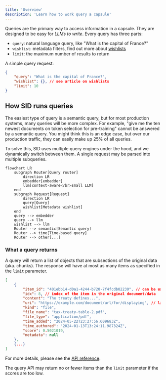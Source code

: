 ```yaml
---
title: 'Overview'
description: 'Learn how to work query a capsule'
---
```

Queries are the primary way to access information in a capsule. 
They are designed to be easy for *LLMs to write*. 
Every query has three parts:
- `query`: natural language query, like "What is the capital of France?"
- `wishlist`: metadata filters, find out more about [wishlists](/queries/wishlist)
- `limit`: the maximum number of results to return

A simple query request:
```json Query request
{
    "query": "What is the capital of France?",
    "wishlist": {}, // see article on wishlists
    "limit": 10
}
```

## How SID runs queries
The easiest type of query is a semantic query,
but for most production systems, many 
queries will be more complex. For example,
"give me the ten newest documents on token selection for pre-training"
cannot be answered by a semantic query.
You might think this is an edge case, but over our
production traffic, they can easily make up 25% of all queries.

To solve this, SID uses multiple query engines
under the hood, and we dynamically switch between them. 
A single request may be parsed into multiple subqueries.

```mermaid
flowchart LR
    subgraph Router[Query router]
        direction LR
        embedder[embedder]
        llm[context-aware</br>small LLM]
    end
    subgraph Request[Request]
        direction LR
        query[Query]
        wishlist[Metadata wishlist]
    end
    query --> embedder
    query --> llm
    wishlist --> llm
    Router --> semantic[Semantic query]
    Router --> time[Time-based query]
    Router --> other[...]
```

### What a query returns
A query will return a list of objects that are subsections of the original data (aka. chunks).
The response will have at most as many items as specified in the `limit` parameter.
```json Query response
[
    {
        "item_id": "401ebb14-d0a1-4244-b720-7f4fcdb02230", // can be used to delete the item
        "idx": 8, // index of the item in the original document/data
        "content": "The treaty defines...",
        "uri": "https://example.com/document/url/for/displaying", // link to the original document
        "kind": "file",
        "file_name": "tax-treaty-table-2.pdf",
        "file_type": "application/pdf",
        "time_added": "2024-05-22T23:27:56.609683Z",
        "time_authored": "2024-01-13T13:24:11.987324Z",
        "score": 0.5021019,
        "metadata": null
    },
    {...}
]
```
For more details, please see the [API reference](/api-reference/endpoint/query).

<Info>The query API may return no or fewer items than the `limit` parameter if the scores are too low.</Info>

